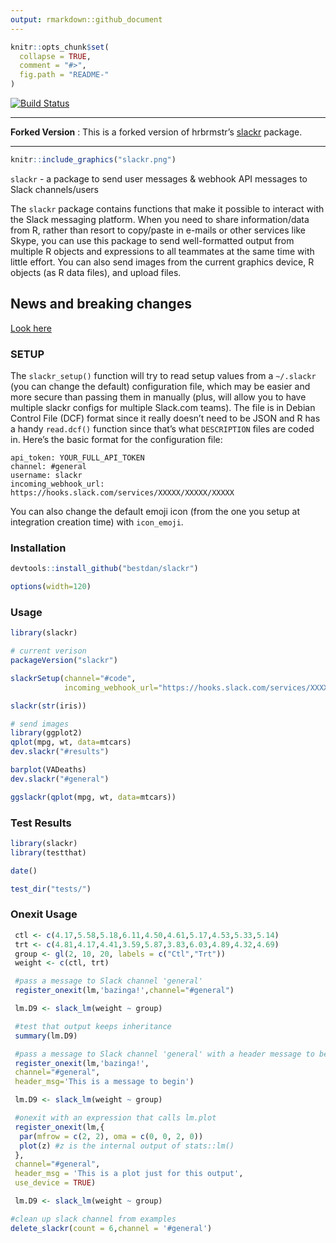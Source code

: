 ```yaml
---
output: rmarkdown::github_document
---
```


<!-- README.md is generated from README.Rmd. Please edit that file -->

```r
knitr::opts_chunk$set(
  collapse = TRUE,
  comment = "#>",
  fig.path = "README-"
)
```

[![Build Status](https://travis-ci.com/bestdan/slackr.svg?branch=master)](https://travis-ci.com/bestdan/slackr)

----

**Forked Version** : This is a forked version of hrbrmstr's [slackr](https://github.com/hrbrmstr/slackr) package. 

----

```r
knitr::include_graphics("slackr.png")
```

`slackr` - a package to send user messages & webhook API messages to Slack channels/users

The `slackr` package contains functions that make it possible to interact with the Slack messaging platform. When you need to share information/data from R, rather than resort to copy/paste in e-mails or other services like Skype, you can use this package to send well-formatted output from multiple R objects and expressions to all teammates at the same time with little effort. You can also send images from the current graphics device, R objects (as R data files), and upload files.

## News and breaking changes
[Look here](NEWS.md)


### SETUP

The `slackr_setup()` function will try to read setup values from a `~/.slackr` (you can change the default) configuration file, which may be easier and more secure than passing them in manually (plus, will allow you to have multiple slackr configs for multiple Slack.com teams). The file is in Debian Control File (DCF) format since it really doesn't need to be JSON and R has a handy `read.dcf()` function since that's what `DESCRIPTION` files are coded in. Here's the basic format for the configuration file:

    api_token: YOUR_FULL_API_TOKEN
    channel: #general
    username: slackr
    incoming_webhook_url: https://hooks.slack.com/services/XXXXX/XXXXX/XXXXX

You can also change the default emoji icon (from the one you setup at integration creation time) with `icon_emoji`.

### Installation

```r
devtools::install_github("bestdan/slackr")
```

```r
options(width=120)
```

### Usage

```r
library(slackr)

# current verison
packageVersion("slackr")
```

```r
slackrSetup(channel="#code", 
            incoming_webhook_url="https://hooks.slack.com/services/XXXXX/XXXXX/XXXXX")

slackr(str(iris))

# send images
library(ggplot2)
qplot(mpg, wt, data=mtcars)
dev.slackr("#results")

barplot(VADeaths)
dev.slackr("#general")

ggslackr(qplot(mpg, wt, data=mtcars))

```

### Test Results

```r
library(slackr)
library(testthat)

date()

test_dir("tests/")
```

### Onexit Usage

```r
 ctl <- c(4.17,5.58,5.18,6.11,4.50,4.61,5.17,4.53,5.33,5.14)
 trt <- c(4.81,4.17,4.41,3.59,5.87,3.83,6.03,4.89,4.32,4.69)
 group <- gl(2, 10, 20, labels = c("Ctl","Trt"))
 weight <- c(ctl, trt)

 #pass a message to Slack channel 'general'
 register_onexit(lm,'bazinga!',channel="#general")

 lm.D9 <- slack_lm(weight ~ group)

 #test that output keeps inheritance
 summary(lm.D9)

 #pass a message to Slack channel 'general' with a header message to begin output
 register_onexit(lm,'bazinga!',
 channel="#general",
 header_msg='This is a message to begin')

 lm.D9 <- slack_lm(weight ~ group)

 #onexit with an expression that calls lm.plot
 register_onexit(lm,{
  par(mfrow = c(2, 2), oma = c(0, 0, 2, 0))
  plot(z) #z is the internal output of stats::lm()
 },
 channel="#general",
 header_msg = 'This is a plot just for this output',
 use_device = TRUE)

 lm.D9 <- slack_lm(weight ~ group)

#clean up slack channel from examples
delete_slackr(count = 6,channel = '#general')
```